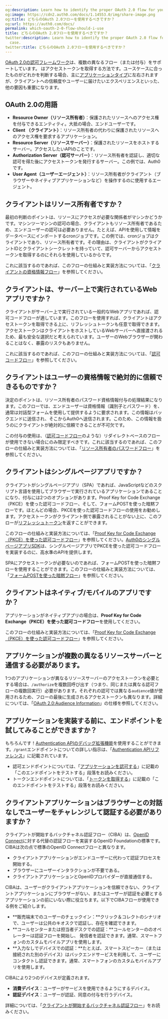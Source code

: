 ```yaml
---
og:description: Learn how to identify the proper OAuth 2.0 flow for your use case.
og:image: https://cdn2.auth0.com/docs/1.14553.0/img/share-image.png
og:title: どちらのOAuth 2.0フローを使用するべきですか？
og:url: https://auth0.com/docs/
permalink: which-oauth-2-0-flow-should-i-use
title: どちらのOAuth 2.0フローを使用するべきですか？
twitter:description: Learn how to identify the proper OAuth 2.0 flow for your use
  case.
twitter:title: どちらのOAuth 2.0フローを使用するべきですか？
---
```


[OAuth 2.0の認可フレームワーク](/protocols/oauth)は、複数の異なるフロー（または付与）をサポートしています。 はアクセストークンを取得する方法です。ユースケースに合ったものがどれかを判断する場合、主に[アプリケーションタイプ](/applications)に左右されますが、クライアントへの信頼度やユーザーに届けたいエクスペリエンスといった、他の要因も重要になります。

## OAuth 2.0の用語

* **Resource Owner（リソース所有者）**：保護されたリソースへのアクセス権を付与できるエンティティ。大抵の場合、エンドユーザーです。
* **Client （クライアント）**：リソース所有者の代わりに保護されたリソースへのアクセス権を要求するアプリケーション。
* **Resource Server（リソースサーバー）**：保護されたリソースをホストするサーバー。アクセスしたいAPIのことです。
* **Authorization Server（認可サーバー）**：リソース所有者を認証し、適切な認可を得た後にアクセストークンを発行するサーバー。この例では、Auth0です。
* **User Agent（ユーザーエージェント）**：リソース所有者がクライアント（ブラウザーやネイティブアプリケーションなど）を操作するのに使用するエージェント。

## クライアントはリソース所有者ですか？

最初の判断のポイントは、リソースにアクセスが必要な関係者がマシンかどうかです。マシンツーマシンの認可の場合、クライアントもリソース所有者であるため、エンドユーザーの認可は必要ありません。たとえば、APIを使用して情報をデータベースにインポートするcronジョブです。この例では、cronジョブはクライアントであり、リソース所有者です。その理由は、クライアントがクライアントIDとクライアントシークレットを持っていて、認可サーバーからアクセストークンを取得するのにそれらを使用しているからです。

これに該当するのであれば、このフローの仕組みと実装方法については、「[クライアントの資格情報フロー](/login/flows/client-credentials-flow)」を参照してください。

## クライアントは、サーバー上で実行されているWebアプリですか？

クライアントがサーバー上で実行されている一般的なWebアプリであれば、認可コードフローが適しています。このフローを使用すれば、クライアントはアクセストークンを取得できる上に、リフレッシュトークンも任意で取得できます。アクセストークンはクライアントをホストしているWebサーバーへ直接渡されるため、最も安全な選択だと考えられています。ユーザーのWebブラウザーが関わることはなく、暴露のリスクもありません。

これに該当するのであれば、このフローの仕組みと実装方法については、「[認可コードフロー](/login/flows/authorization-code-flow)」を参照してください。

## クライアントはユーザーの資格情報で絶対的に信頼できるものですか？

決定のポイントは、リソース所有者のパスワード資格情報付与の処理結果になります。このフローでは、エンドユーザーは資格情報（識別子とパスワード）を、通常は対話型フォームを使用して提供するように要求されます。この情報はバックエンドに送信され、そこからAuth0へ送信されます。このため、この情報を扱うのにクライアントが絶対的に信頼できることが不可欠です。

この付与の使用は、（[認可コードフロー](/login/flows/authorization-code-flow)のような）リダイレクトベースのフローが使用できない場合にのみ限定すべきです。これに該当するのであれば、このフローの仕組みと実装方法については、「[リソース所有者のパスワードフロー](/login/flows/resource-owner-password-flow)」を参照してください。

## クライアントはシングルページアプリですか？

クライアントがシングルページアプリ（SPA）であれば、JavaScriptなどのスクリプト言語を使用してブラウザーで実行されているアプリケーションであることになり、付与には2つのオプションがあります。Proof Key for Code Exchange（PKCE）を使った認可コードフロー、そして、フォームPOSTを使った暗黙フローです。ほとんどの場合、PKCEを使った認可コードフローの使用をお勧めします。アクセストークンがクライアント側で暴露されることがない上に、このフローが[リフレッシュトークン](/security/tokens/refresh-tokens)を返すことができます。

このフローの仕組みと実装方法については、「[Proof Key for Code Exchange（PKCE）を使った認可コードフロー](/login/flows/authorization-code-flow-with-proof-key-for-code-exchange-pkce)」を参照してください。[Auth0のシングルページアプリSDK](/libraries/auth0-single-page-app-sdk)は、シングルページアプリでPKCEを使った認可コードフローを実装するのに、高水準のAPIを提供します。

SPAにアクセストークンが必要ないのであれば、フォームPOSTを使った暗黙フローを使用することができます。このフローの仕組みと実装方法については、「[フォームPOSTを使った暗黙フロー](/login/flows/implicit-flow-with-form-post)」を参照してください。

## クライアントはネイティブ/モバイルのアプリですか？

アプリケーションがネイティブアプリの場合は、**Proof Key for Code Exchange（PKCE）を使った認可コードフロー**を使用してください。

このフローの仕組みと実装方法については、「[Proof Key for Code Exchange（PKCE）を使った認可コードフロー](/login/flows/authorization-code-flow-with-proof-key-for-code-exchange-pkce)」を参照してください。

## アプリケーションが複数の異なるリソースサーバーと通信する必要があります。

1つのアプリケーションが異なるリソースサーバーのアクセストークンを必要とする場合は、`/authorize`を複数回呼び出す（つまり、同じまたは異なる認可フローの複数回実行）必要があります。それぞれの認可では異なる`audience`値が使用されるため、フローの最後に生成されるアクセストークンも異なります。詳細については、「[OAuth 2.0:Audience Information](https://tools.ietf.org/html/draft-tschofenig-oauth-audience-00#section-3)」の仕様を参照してください。

## アプリケーションを実装する前に、エンドポイントを試してみることができますか？

もちろんです！[Authentication APIのデバッグ拡張機能](/extensions/authentication-api-debugger-extension)を使用することができます。`/grant`エンドポイントについての詳しい指示は、「[Authentication APIリファレンス](/api/authentication)」に記載されています。

* 認可エンドポイントについては、「[アプリケーションを認可する](/api/authentication#authorize-application)」に記載の「このエンドポイントをテストする」段落をお読みください。
* トークンエンドポイントについては、「[トークンを取得する](/api/authentication#get-token)」に記載の「このエンドポイントをテストする」段落をお読みください。

## クライアントアプリケーションはブラウザーとの対話なしでユーザーをチャレンジして認証する必要がありますか？



クライアントが開始するバックチャネル認証フロー（CIBA）は、[OpenID Connect](https://openid.net/developers/how-connect-works/)に対する代替の認証フローを実装するOpenID Foundationの標準です。CIBAは次の点で標準のOpenID Connectフローと異なります。

* クライアントアプリケーションがエンドユーザーに代わって認証プロセスを開始する。
* ブラウザーにユーザーインタラクションが不要である。
* クライアントアプリケーションとOpenIDプロバイダーが直接通信する。

CIBAは、ユーザーがクライアントアプリケーションを信頼できない、クライアントアプリケーションにブラウザーがない、またはユーザーが認証を必要とするアプリケーションの前にいない際に役立ちます。以下でCIBAフローが使用できる例をご紹介します。

* **販売端末でのユーザーのチェックイン：**クリック＆コレクトのシナリオで、ユーザーは公共のキオスクで認証し、存在を確認できます。
* **コールセンターまたは担当者デスクでの認証：**コールセンターののオペレーターは認証フローを開始し、 発信者を認証できます。通常、スマートフォンのカスタムモバイルアプリを使用します。
* **入力なしでデバイスでの認証：**たとえば、スマートスピーカー（または接続された別のデバイス）はバックエンドサービスを利用して、ユーザーにコンタクトし認証できます。通常、スマートフォンのカスタムモバイルアプリを使用します。

CIBAにより2つのデバイスが定義されます。

* **消費デバイス**：ユーザーがサービスを使用できるようにするデバイス。
* **認証デバイス**：ユーザーが認証、同意の付与を行うデバイス。

詳細については、「[クライアントが開始するバックチャネル認証フロー](/get-started/authentication-and-authorization-flow/client-initiated-backchannel-authentication-flow)」をお読みください。